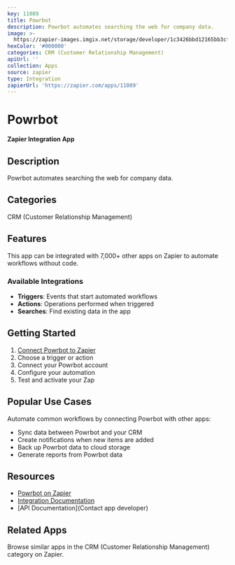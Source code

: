 ```yaml
---
key: 11089
title: Powrbot
description: Powrbot automates searching the web for company data.
image: >-
  https://zapier-images.imgix.net/storage/developer/1c3426bbd12165bb3cfd48ee506c01bf.png?auto=format%2Ccompress&ixlib=python-3.0.0&q=50
hexColor: '#000000'
categories: CRM (Customer Relationship Management)
apiUrl: ''
collection: Apps
source: zapier
type: Integration
zapierUrl: 'https://zapier.com/apps/11089'
---
```

# Powrbot

**Zapier Integration App**

## Description

Powrbot automates searching the web for company data.

## Categories

CRM (Customer Relationship Management)

## Features

This app can be integrated with 7,000+ other apps on Zapier to automate workflows without code.

### Available Integrations

- **Triggers**: Events that start automated workflows
- **Actions**: Operations performed when triggered
- **Searches**: Find existing data in the app

## Getting Started

1. [Connect Powrbot to Zapier](https://zapier.com/apps/11089)
2. Choose a trigger or action
3. Connect your Powrbot account
4. Configure your automation
5. Test and activate your Zap

## Popular Use Cases

Automate common workflows by connecting Powrbot with other apps:

- Sync data between Powrbot and your CRM
- Create notifications when new items are added
- Back up Powrbot data to cloud storage
- Generate reports from Powrbot data

## Resources

- [Powrbot on Zapier](https://zapier.com/apps/11089)
- [Integration Documentation](https://zapier.com/apps/11089/integrations)
- [API Documentation](Contact app developer)

## Related Apps

Browse similar apps in the CRM (Customer Relationship Management) category on Zapier.
